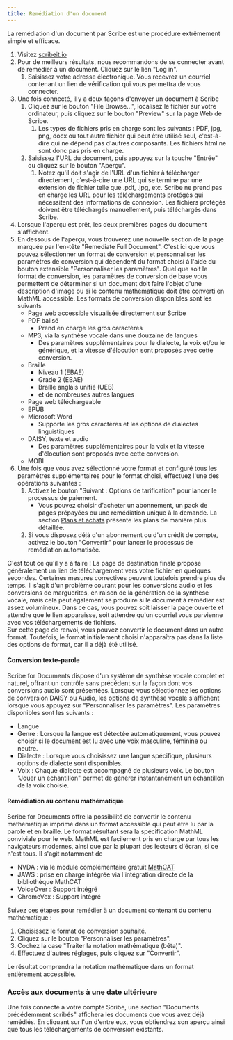 ```yaml
---
title: Remédiation d'un document
---
```



La remédiation d'un document par Scribe est une procédure extrêmement simple et efficace.
1. Visitez [scribeit.io](https://scribeit.io)
1. Pour de meilleurs résultats, nous recommandons de se connecter avant de remédier à un document. Cliquez sur le lien "Log in".
    1. Saisissez votre adresse électronique. Vous recevrez un courriel contenant un lien de vérification qui vous permettra de vous connecter.
1. Une fois connecté, il y a deux façons d'envoyer un document à Scribe
    1. Cliquez sur le bouton "File Browse...", localisez le fichier sur votre ordinateur, puis cliquez sur le bouton "Preview" sur la page Web de Scribe.
        1. Les types de fichiers pris en charge sont les suivants : PDF, jpg, png, docx ou tout autre fichier qui peut être utilisé seul, c'est-à-dire qui ne dépend pas d'autres composants. Les fichiers html ne sont donc pas pris en charge.
    1. Saisissez l'URL du document, puis appuyez sur la touche "Entrée" ou cliquez sur le bouton "Aperçu".
        1. Notez qu'il doit s'agir de l'URL d'un fichier à télécharger directement, c'est-à-dire une URL qui se termine par une extension de fichier telle que .pdf, .jpg, etc. Scribe ne prend pas en charge les URL pour les téléchargements protégés qui nécessitent des informations de connexion. Les fichiers protégés doivent être téléchargés manuellement, puis téléchargés dans Scribe.
1. Lorsque l'aperçu est prêt, les deux premières pages du document s'affichent.
1. En dessous de l'aperçu, vous trouverez une nouvelle section de la page marquée par l'en-tête "Remediate Full Document". C'est ici que vous pouvez sélectionner un format de conversion et personnaliser les paramètres de conversion qui dépendent du format choisi à l'aide du bouton extensible "Personnaliser les paramètres". Quel que soit le format de conversion, les paramètres de conversion de base vous permettent de déterminer si un document doit faire l'objet d'une description d'image ou si le contenu mathématique doit être converti en MathML accessible. Les formats de conversion disponibles sont les suivants
    * Page web accessible visualisée directement sur Scribe
    * PDF balisé
        * Prend en charge les gros caractères
    * MP3, via la synthèse vocale dans une douzaine de langues
        * Des paramètres supplémentaires pour le dialecte, la voix et/ou le générique, et la vitesse d'élocution sont proposés avec cette conversion.
    * Braille
        * Niveau 1 (EBAE)
        * Grade 2 (EBAE)
        * Braille anglais unifié (UEB)
        * et de nombreuses autres langues
    * Page web téléchargeable
    * EPUB
    * Microsoft Word
        * Supporte les gros caractères et les options de dialectes linguistiques
    * DAISY, texte et audio
        * Des paramètres supplémentaires pour la voix et la vitesse d'élocution sont proposés avec cette conversion.
    * MOBI
1. Une fois que vous avez sélectionné votre format et configuré tous les paramètres supplémentaires pour le format choisi, effectuez l'une des opérations suivantes :
    1. Activez le bouton "Suivant : Options de tarification" pour lancer le processus de paiement.
        * Vous pouvez choisir d'acheter un abonnement, un pack de pages prépayées ou une remédiation unique à la demande. La section [Plans et achats](.../plans) présente les plans de manière plus détaillée.
    1. Si vous disposez déjà d'un abonnement ou d'un crédit de compte, activez le bouton "Convertir" pour lancer le processus de remédiation automatisée. 

C'est tout ce qu'il y a à faire ! La page de destination finale propose généralement un lien de téléchargement vers votre fichier en quelques secondes. Certaines mesures correctives peuvent toutefois prendre plus de temps. Il s'agit d'un problème courant pour les conversions audio et les conversions de marguerites, en raison de la génération de la synthèse vocale, mais cela peut également se produire si le document à remédier est assez volumineux. Dans ce cas, vous pouvez soit laisser la page ouverte et attendre que le lien apparaisse, soit attendre qu'un courriel vous parvienne avec vos téléchargements de fichiers.  
Sur cette page de renvoi, vous pouvez convertir le document dans un autre format. Toutefois, le format initialement choisi n'apparaîtra pas dans la liste des options de format, car il a déjà été utilisé.

#### Conversion texte-parole

Scribe for Documents dispose d'un système de synthèse vocale complet et naturel, offrant un contrôle sans précédent sur la façon dont vos conversions audio sont présentées. Lorsque vous sélectionnez les options de conversion DAISY ou Audio, les options de synthèse vocale s'affichent lorsque vous appuyez sur "Personnaliser les paramètres".
Les paramètres disponibles sont les suivants :
* Langue
* Genre : Lorsque la langue est détectée automatiquement, vous pouvez choisir si le document est lu avec une voix masculine, féminine ou neutre.
* Dialecte : Lorsque vous choisissez une langue spécifique, plusieurs options de dialecte sont disponibles.
* Voix : Chaque dialecte est accompagné de plusieurs voix. Le bouton "Jouer un échantillon" permet de générer instantanément un échantillon de la voix choisie.

#### Remédiation au contenu mathématique

Scribe for Documents offre la possibilité de convertir le contenu mathématique imprimé dans un format accessible qui peut être lu par la parole et en braille. Le format résultant sera la spécification MathML conviviale pour le web. MathML est facilement pris en charge par tous les navigateurs modernes, ainsi que par la plupart des lecteurs d'écran, si ce n'est tous. Il s'agit notamment de
* NVDA : via le module complémentaire gratuit [MathCAT](https://addons.nvda-project.org/addons/MathCAT.en.html)
* JAWS : prise en charge intégrée via l'intégration directe de la bibliothèque MathCAT
* VoiceOver : Support intégré
* ChromeVox : Support intégré

Suivez ces étapes pour remédier à un document contenant du contenu mathématique :
1. Choisissez le format de conversion souhaité.
1. Cliquez sur le bouton "Personnaliser les paramètres".
1. Cochez la case "Traiter la notation mathématique (bêta)".
1. Effectuez d'autres réglages, puis cliquez sur "Convertir".

Le résultat comprendra la notation mathématique dans un format entièrement accessible.

### Accès aux documents à une date ultérieure

Une fois connecté à votre compte Scribe, une section "Documents précédemment scribés" affichera les documents que vous avez déjà remédiés. En cliquant sur l'un d'entre eux, vous obtiendrez son aperçu ainsi que tous les téléchargements de conversion existants.